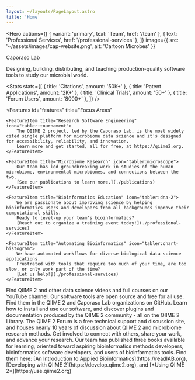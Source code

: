 ```yaml
---
layout: ~/layouts/PageLayout.astro
title: 'Home'
---
```



<Hero
    actions={[
        { variant: 'primary', text: 'Team', href: '/team' },
        { text: 'Professional Services', href: '/professional-services' },
    ]}
    image={{ src: '~/assets/images/cap-website.png', alt: 'Cartoon Microbes' }}
>
<Fragment slot="title">Caporaso Lab</Fragment>

<Fragment slot="subtitle">
    <span class="font-semibold"> Designing, building, distributing, and teaching production-quality software tools to study our microbial world. </span>
</Fragment>
</Hero>

<Features
    id="features"
    title="Enabling Microbiome Science"
    subtitle="Our software tools have driven microbiome science innovations since 2011."
/>

<Stats
    stats={[
        { title: 'Citations', amount: '50K+' },
        { title: 'Patent Applications', amount: '2K+' },
        { title: 'Clinical Trials', amount: '50+' },
        { title: 'Forum Users', amount: '8000+' },
    ]}
/>

<Features
    id="features"
    title="Focus Areas"
>
    <FeatureItem title="Research Software Engineering" icon="tabler:tournament">
        The QIIME 2 project, led by the Caporaso Lab, is the most widely cited single platform for microbiome data science and it's designed for accessibility, reliability, and innovation.
        Learn more and get started, all for free, at https://qiime2.org.
    </FeatureItem>

    <FeatureItem title="Microbiome Research" icon="tabler:microscope">
        Our team has led groundbreaking work in studies of the human microbiome, environmental microbiomes, and connections between the two.
        [See our publications to learn more.](./publications)
    </FeatureItem>

    <FeatureItem title="Bioinformatics Education" icon="tabler:dna-2">
        We are passionate about improving science by helping bioinformatics users and developers from all backgrounds improve their computational skills.
        Ready to level-up your team's bioinformatics?
        [Reach out to organize a training event today!](./professional-services)
    </FeatureItem>

    <FeatureItem title="Automating Bioinformatics" icon="tabler:chart-histogram">
        We have automated workflows for diverse biological data science applications.
        Frustrated with tools that require too much of your time, are too slow, or only work part of the time?
        [Let us help!](./professional-services)
    </FeatureItem>
</Features>

<Features2 title="Free Resources" subtitle="Use our educational and other resources to advance your skills." columns={3}>
    <LogoFeatureItem title="YouTube" image={youtubeIcon.src} href="https://www.youtube.com/qiime2">
    Find QIIME 2 and other data science videos and full courses on our YouTube channel.
    </LogoFeatureItem>
    <LogoFeatureItem title="GitHub" image={githubIcon.src} href="https://www.github.com/qiime2">
    Our software tools are open source and free for all use.
    Find them in the QIIME 2 and Caporaso Lab organizations on GitHub.
    </LogoFeatureItem>
    <LogoFeatureItem image={q2Icon.src} title="QIIME 2 Library" href="https://library.qiime2.org">
    Learn how to install and use our software, and discover plugins and documentation produced by the QIIME 2 community - all on the QIIME 2 Library.
    </LogoFeatureItem>
    <LogoFeatureItem title="QIIME 2 Forum" image={q2Icon.src} href="https://forum.qiime2.org">
    The QIIME 2 Forum is a free technical support and discussion site, and houses nearly 10 years of discussion about QIIME 2 and microbiome research methods.
    Get involved to connect with others, share your work, and advance your research.
    </LogoFeatureItem>
    <LogoFeatureItem title="Free online books" image={booksIcon.src}>
    Our team has published three books available for learning, oriented toward aspiring bioinformatics methods developers, bioinformatics software developers, and users of bioinformatics tools. Find them here: <span class="text-blue-800 dark:text-blue-600 font-bold">[An Introduction to Applied Bioinformatics](https://readIAB.org)</span>, <span class="text-blue-800 dark:text-blue-600 font-bold">[Developing with QIIME 2](https://develop.qiime2.org)</span>, and <span class="text-blue-800 dark:text-blue-600 font-bold">[*Using QIIME 2*](https://use.qiime2.org) </span>
    </LogoFeatureItem>
</Features2>
